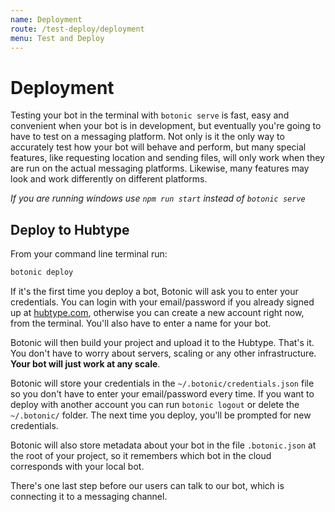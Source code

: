 ```yaml
---
name: Deployment
route: /test-deploy/deployment
menu: Test and Deploy
---
```




# Deployment

Testing your bot in the terminal with `botonic serve` is fast, easy and convenient when your bot is in development, but eventually you're going to have to test on a messaging platform. Not only is it the only way to accurately test how your bot will behave and perform, but many special features, like requesting location and sending files, will only work when they are run on the actual messaging platforms. Likewise, many features may look and work differently on different platforms.

*If you are running windows use `npm run start` instead of `botonic serve`*

## Deploy to Hubtype

From your command line terminal run:

```bash
botonic deploy
```

If it's the first time you deploy a bot, Botonic will ask you to enter your credentials. You can login with your email/password if you already signed up at [hubtype.com](https://hubtype.com/), otherwise you can create a new account right now, from the terminal. You'll also have to enter a name for your bot.

Botonic will then build your project and upload it to the Hubtype. That's it. You don't have to worry about servers, scaling or any other infrastructure. **Your bot will just work at any scale**.

Botonic will store your credentials in the `~/.botonic/credentials.json` file so you don't have to enter your email/password every time. If you want to deploy with another account you can run `botonic logout` or delete the `~/.botonic/` folder. The next time you deploy, you'll be prompted for new credentials.

Botonic will also store metadata about your bot in the file `.botonic.json` at the root of your project, so it remembers which bot in the cloud corresponds with your local bot.

There's one last step before our users can talk to our bot, which is connecting it to a messaging channel.


<div style={{display:"flex", justifyContent:"space-between"}}>
  <PrevButton title="Testing Your Components" href="/test-deploy/testing-your-components"/>
</div>